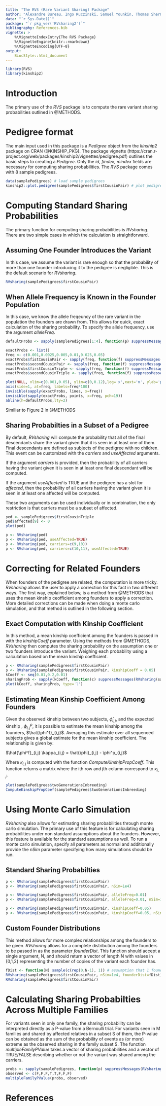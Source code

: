 ```yaml
---
title: "The RVS (Rare Variant Sharing) Package"
author: "Alexandre Bureau, Ingo Ruczinski, Samuel Younkin, Thomas Sherman"
data: "`r Sys.Date()`"
package: "`r pkg_ver('RVsharing2')`"
bibliography: References.bib
vignette: >
    %\VignetteIndexEntry{The RVS Package}
    %\VignetteEngine{knitr::rmarkdown}
    %\VignetteEncoding{UTF-8}
output:
    BiocStyle::html_document
---
```


```r
library(RVS)
library(kinship2)
```

# Introduction

The primary use of the *RVS* package is to compute the rare variant sharing probabilities outlined in @METHODS.

# Pedigree format

The main input used in this package is a *Pedigree* object from the *kinship2* package on CRAN (@KINSHIP_PKG). The package vignette (https://cran.r-project.org/web/packages/kinship2/vignettes/pedigree.pdf) outlines the basic steps to creating a *Pedigree*. Only the *id*, *findex*, *mindex* fields are necessary for computing sharing probabilities. The *RVS* package comes with 8 sample pedigrees.

```r
data(samplePedigrees) # load sample pedigrees
kinship2::plot.pedigree(samplePedigrees$firstCousinPair) # plot pedigree
```

# Computing Standard Sharing Probabilities

The primary function for computing sharing probabilities is *RVsharing*. There are two simple cases in which the calculation is straightforward.

## Assuming One Founder Introduces the Variant

In this case, we assume the variant is rare enough so that the probability of more than one founder introducing it to the pedigree is negligible. This is the default scenario for *RVsharing*.

```r
RVsharing(samplePedigrees$firstCousinPair)
```

## When Allele Frequency is Known in the Founder Population

In this case, we know the allele freqeuncy of the rare variant in the population the founders are drawn from. This allows for quick, exact calculation of the sharing probability. To specify the allele frequency, use the argument *alleleFreq*.

```r
defaultProbs <- sapply(samplePedigrees[1:4], function(p) suppressMessages(RVsharing(p)))

exactProbs <- list()
freq <- c(0.001,0.0025,0.005,0.01,0.025,0.05)
exactProbs$fistCousinPair <- sapply(freq, function(f) suppressMessages(RVsharing(samplePedigrees$firstCousinPair, alleleFreq=f)))
exactProbs$secondCousinPair <- sapply(freq, function(f) suppressMessages(RVsharing(samplePedigrees$secondCousinPair, alleleFreq=f)))
exactProbs$firstCousinTriple <- sapply(freq, function(f) suppressMessages(RVsharing(samplePedigrees$firstCousinTriple, alleleFreq=f)))
exactProbs$secondCousinTriple <- sapply(freq, function(f) suppressMessages(RVsharing(samplePedigrees$secondCousinTriple, alleleFreq=f)))

plot(NULL, xlim=c(0.001,0.05), ylim=c(0,0.12),log='x',xaxt='n', ylab='probability of sharing', xlab='variant frequency [%]')
axis(side=1, at=freq, labels=freq*100)
invisible(sapply(exactProbs, lines, x=freq))
invisible(sapply(exactProbs, points, x=freq, pch=19))
abline(h=defaultProbs,lty=2)
```

Similiar to Figure 2 in @METHODS

## Sharing Probabilties in a Subset of a Pedigree

By default, *RVsharing* will compute the probability that all of the final descendants share the variant given that it is seen in at least one of them. Final descendants are defined as subjects of the pedigree with no children. This event can be customized with the *carriers* and *useAffected* arguments.

If the argument *carriers* is provided, then the probability of all carriers having the variant given it is seen in at least one final descendant will be computed.

If the argument *useAffected* is TRUE and the pedigree has a slot for *affected*, then the probability of all carriers having the variant given it is seen in at least one affected will be computed.

These two arguments can be used individually or in combination, the only restriction is that carriers must be a subset of affected.

```r
ped <- samplePedigrees$firstCousinTriple
ped$affected[9] <- 0
plot(ped)

p <- RVsharing(ped)
p <- RVsharing(ped, useAffected=TRUE)
p <- RVsharing(ped, carriers=c(9,10))
p <- RVsharing(ped, carriers=c(10,11), useAffected=TRUE)
```

# Correcting for Related Founders

When founders of the pedigree are related, the computation is more tricky. *RVsharing* allows the user to apply a correction for this fact in two different ways. The first way, explained below, is a method from @METHODS that uses the mean kinship ceofficient among founders to apply a correction. More detailed corrections can be made when doing a monte carlo simulation, and that method is outlined in the following section.

## Exact Computation with Kinship Coefficient

In this method, a mean kinship coefficient among the founders is passed in with the *kinshipCoeff* parameter. Using the methods from @METHODS, *RVsharing* then computes the sharing probability on the assumption one or two founders introduce the variant. Weighing each probability using a calculation based on the mean kinship coefficient.

```r
p <- RVsharing(samplePedigrees$firstCousinPair)
p <- RVsharing(samplePedigrees$firstCousinPair, kinshipCoeff = 0.05)
kCoeff <- seq(0.01,0.2,0.01)
sharingProb <- sapply(kCoeff, function(c) suppressMessages(RVsharing(samplePedigrees$firstCousinPair, kinshipCoeff=c)))
plot(kCoeff, sharingProb, type='l')
```

## Estimating Mean Kinship Coefficient Among Founders

Given the observed kinship between two subjects, $\hat{\phi}_{i,j}$, and the expected kinship , $\phi^p_{i,j}$, it is possible to estimate the mean kinship among the founders, $\hat{\phi^f}_{i,j}$. Averaging this estimate over all sequenced subjects gives a global estimate for the mean kinship coefficient. The relationship is given by:

$\hat{\phi^f}_{i,j} \kappa_{i,j} = \hat{\phi}_{i,j} - \phi^p_{i,j}$

Where $\kappa_{i,j}$ is computed with the function *ComputeKinshipPropCoeff*. This function returns a matrix where the ith row and jth column correspond to $\kappa_{i,j}$.

```r
plot(samplePedigrees$twoGenerationsInbreeding)
ComputeKinshipPropCoef(samplePedigrees$twoGenerationsInbreeding)
```

# Using Monte Carlo Simulation

*RVsharing* also allows for estimating sharing probabilities through monte carlo simulation. The primary use of this feature is for calculating sharing probabilities under non standard assumptions about the founders. However, this feature is available for the standard assumptions as well. To run a monte carlo simulation, specify all parameters as normal and additionally provide the *nSim* parameter specifying how many simulations should be run.

## Standard Sharing Probabilties

```r
p <- RVsharing(samplePedigrees$firstCousinPair)
p <- RVsharing(samplePedigrees$firstCousinPair, nSim=1e4)

p <- RVsharing(samplePedigrees$firstCousinPair, alleleFreq=0.01)
p <- RVsharing(samplePedigrees$firstCousinPair, alleleFreq=0.01, nSim=1e4)

p <- RVsharing(samplePedigrees$firstCousinPair, kinshipCoeff=0.05)
p <- RVsharing(samplePedigrees$firstCousinPair, kinshipCoeff=0.05, nSim=1e4)
```

## Custom Founder Distributions 

This method allows for more complex relationships among the founders to be given. *RVsharing* allows for a complete distribution among the founders to be passed in as the parameter *founderDist*. This function should accept a single argument, N, and should return a vector of length N with values in {0,1,2} representing the number of copies of the variant each founder has.

```r
fDist <- function(N) sample(c(rep(0,N-1), 1)) # assumption that 1 founder introduces
RVsharing(samplePedigrees$firstCousinPair, nSim=1e4, founderDist=fDist)
RVsharing(samplePedigrees$firstCousinPair)
```

# Calculating Sharing Probabilties Across Multiple Families

For variants seen in only one family, the sharing probability can be interpreted directly as a P-value from a Bernoulli trial. For variants seen in M families and shared by affected relatives in a subset S of them, the P-value can be obtained as the sum of the probability of events as (or more) extreme as the observed sharing in the family subset S. The function *multipleFamilyPValue* takes a vector of sharing probabilities and a vector of TRUE/FALSE describing whether or not the variant was shared among the carriers.

```r
probs <- sapply(samplePedigrees, function(p) suppressMessages(RVsharing(p)))
observed <- c(F,F,F,T,T,F,F,F)
multipleFamilyPValue(probs, observed)
```

# References
